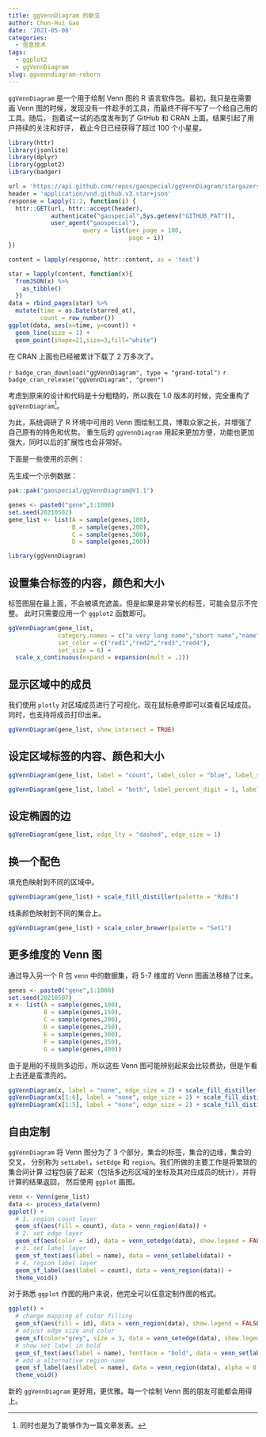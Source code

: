 ```yaml
---
title: ggVennDiagram 的新生
author: Chun-Hui Gao
date: '2021-05-08'
categories:
  - 信息技术
tags:
  - ggplot2
  - ggVennDiagram
slug: ggvenndiagram-reborn
---
```


`ggVennDiagram` 是一个用于绘制 Venn 图的 R 语言软件包。最初，我只是在需要画 Venn 
图的时候，发现没有一件趁手的工具，而最终不得不写了一个给自己用的工具。随后，
抱着试一试的态度发布到了 GitHub 和 CRAN 上面。结果引起了用户持续的关注和好评，
截止今日已经获得了超过 100 个小星星。


```r
library(httr)
library(jsonlite)
library(dplyr)
library(ggplot2)
library(badger)

url = 'https://api.github.com/repos/gaospecial/ggVennDiagram/stargazers'
header = 'application/vnd.github.v3.star+json'
response = lapply(1:2, function(i) {
  httr::GET(url, httr::accept(header), 
            authenticate("gaospecial",Sys.getenv("GITHUB_PAT")),
            user_agent("gaospecial"),
                     query = list(per_page = 100, 
                                  page = i))
})

content = lapply(response, httr::content, as = 'text')

star = lapply(content, function(x){
  fromJSON(x) %>%
    as_tibble()
  })
data = rbind_pages(star) %>%
  mutate(time = as.Date(starred_at),
         count = row_number())
ggplot(data, aes(x=time, y=count)) + 
  geom_line(size = 1) +
  geom_point(shape=21,size=3,fill="white")

```

在 CRAN 上面也已经被累计下载了 2 万多次了。

`r badge_cran_download("ggVennDiagram", type = "grand-total")`
`r badge_cran_release("ggVennDiagram", "green")`


考虑到原来的设计和代码是十分粗糙的，所以我在 1.0 版本的时候，完全重构了 `ggVennDiagram`[^paper]。

[^paper]: 同时也是为了能够作为一篇文章发表。

为此，系统调研了 R 环境中可用的 Venn 图绘制工具，博取众家之长，并增强了自己原有的特色和优势。
重生后的 `ggVennDiagram` 用起来更加方便，功能也更加强大，同时以后的扩展性也会非常好。

下面是一些使用的示例：

先生成一个示例数据：

```r
pak::pak("gaospecial/ggVennDiagram@V1.1")
```


```r
genes <- paste0("gene",1:1000)
set.seed(20210502)
gene_list <- list(A = sample(genes,100),
                  B = sample(genes,200),
                  C = sample(genes,300),
                  D = sample(genes,200))

library(ggVennDiagram)
```


## 设置集合标签的内容，颜色和大小

标签图层在最上面，不会被填充遮盖。但是如果是非常长的标签，可能会显示不完整。
此时只需要应用一个 `ggplot2` 函数即可。

```r
ggVennDiagram(gene_list, 
              category.names = c("a very long name","short name","name","another name"),
              set_color = c("red1","red2","red3","red4"),
              set_size = 6) +
  scale_x_continuous(expand = expansion(mult = .2))

```

## 显示区域中的成员

我们使用 `plotly` 对区域成员进行了可视化，现在鼠标悬停即可以查看区域成员。
同时，也支持将成员打印出来。

```r
ggVennDiagram(gene_list, show_intersect = TRUE)
```

## 设定区域标签的内容、颜色和大小

```r
ggVennDiagram(gene_list, label = "count", label_color = "blue", label_size = 4)
```

```r
ggVennDiagram(gene_list, label = "both", label_percent_digit = 1, label_size = 3)
```

## 设定椭圆的边

```r
ggVennDiagram(gene_list, edge_lty = "dashed", edge_size = 1)
```

## 换一个配色

填充色映射到不同的区域中。

```r
ggVennDiagram(gene_list) + scale_fill_distiller(palette = "RdBu")
```

线条颜色映射到不同的集合上。

```r
ggVennDiagram(gene_list) + scale_color_brewer(palette = "Set1")
```

## 更多维度的 Venn 图

通过导入另一个 R 包 `venn` 中的数据集，将 5-7 维度的 Venn 图画法移植了过来。

```r
genes <- paste0("gene",1:1000)
set.seed(20210507)
x <- list(A = sample(genes,100),
          B = sample(genes,150),
          C = sample(genes,200),
          D = sample(genes,250),
          E = sample(genes,300),
          F = sample(genes,350),
          G = sample(genes,400))
```

由于是用的不规则多边形，所以这些 Venn 图可能辨别起来会比较费劲，但是乍看上去还是蛮漂亮的。

```r
ggVennDiagram(x, label = "none", edge_size = 2) + scale_fill_distiller(palette = "RdBu")
ggVennDiagram(x[1:6], label = "none", edge_size = 2) + scale_fill_distiller(palette = "RdBu")
ggVennDiagram(x[1:5], label = "none", edge_size = 2) + scale_fill_distiller(palette = "RdBu")
```

## 自由定制

`ggVennDiagram` 将 Venn 图分为了 3 个部分，集合的标签，集合的边缘，集合的交叉，
分别称为 `setLabel`，`setEdge` 和 `region`。我们所做的主要工作是将繁琐的集合间计算
过程包装了起来（包括多边形区域的坐标及其对应成员的统计），并将计算的结果返回，
然后使用 `ggplot` 画图。

```r
venn <- Venn(gene_list)
data <- process_data(venn)
ggplot() +
  # 1. region count layer
  geom_sf(aes(fill = count), data = venn_region(data)) +
  # 2. set edge layer
  geom_sf(aes(color = id), data = venn_setedge(data), show.legend = FALSE) +
  # 3. set label layer
  geom_sf_text(aes(label = name), data = venn_setlabel(data)) +
  # 4. region label layer
  geom_sf_label(aes(label = count), data = venn_region(data)) +
  theme_void()
```

对于熟悉 `ggplot` 作图的用户来说，他完全可以任意定制作图的格式。

```r
ggplot() +
  # change mapping of color filling
  geom_sf(aes(fill = id), data = venn_region(data), show.legend = FALSE) +  
  # adjust edge size and color
  geom_sf(color="grey", size = 3, data = venn_setedge(data), show.legend = FALSE) +  
  # show set label in bold
  geom_sf_text(aes(label = name), fontface = "bold", data = venn_setlabel(data)) +  
  # add a alternative region name
  geom_sf_label(aes(label = name), data = venn_region(data), alpha = 0.5) +  
  theme_void()
```

新的 `ggVennDiagram` 更好用，更优雅。每一个绘制 Venn 图的朋友可能都会用得上。
